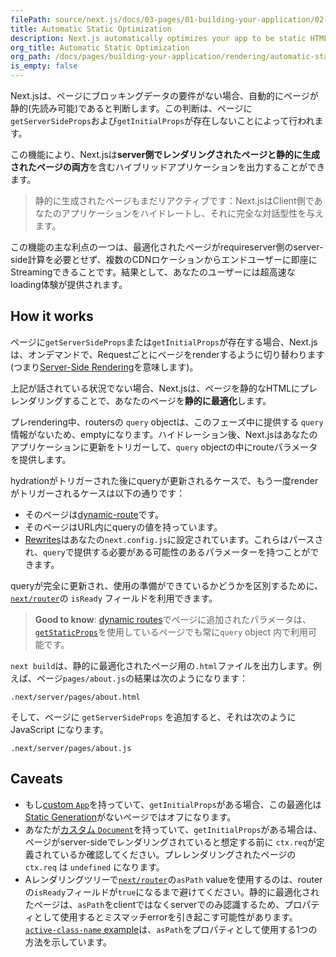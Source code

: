 ```yaml
---
filePath: source/next.js/docs/03-pages/01-building-your-application/02-rendering/04-automatic-static-optimization.mdx
title: Automatic Static Optimization
description: Next.js automatically optimizes your app to be static HTML whenever possible. Learn how it works here.
org_title: Automatic Static Optimization
org_path: /docs/pages/building-your-application/rendering/automatic-static-optimization
is_empty: false
---
```


Next.jsは、ページにブロッキングデータの要件がない場合、自動的にページが静的(先読み可能)であると判断します。この判断は、ページに`getServerSideProps`および`getInitialProps`が存在しないことによって行われます。

この機能により、Next.jsは**server側でレンダリングされたページと静的に生成されたページの両方**を含むハイブリッドアプリケーションを出力することができます。

> 静的に生成されたページもまだリアクティブです：Next.jsはClient側であなたのアプリケーションをハイドレートし、それに完全な対話型性を与えます。

この機能の主な利点の一つは、最適化されたページがrequireserver側のserver-side計算を必要とせず、複数のCDNロケーションからエンドユーザーに即座にStreamingできることです。結果として、あなたのユーザーには超高速なloading体験が提供されます。

## How it works

ページに`getServerSideProps`または`getInitialProps`が存在する場合、Next.jsは、オンデマンドで、Requestごとにページをrenderするように切り替わります(つまり[Server-Side Rendering](/ja/javascript/next.js/v14/03-pages/01-building-your-application/02-rendering/01-server-side-rendering)を意味します)。

上記が話されている状況でない場合、Next.jsは、ページを静的なHTMLにプレレンダリングすることで、あなたのページを**静的に最適化**します。

プレrendering中、routersの `query` objectは、このフェーズ中に提供する `query` 情報がないため、emptyになります。ハイドレーション後、Next.jsはあなたのアプリケーションに更新をトリガーして、`query` objectの中にrouteパラメータを提供します。

hydrationがトリガーされた後にqueryが更新されるケースで、もう一度renderがトリガーされるケースは以下の通りです：

- そのページは[dynamic-route](/ja/javascript/next.js/v14/03-pages/01-building-your-application/01-routing/02-dynamic-routes)です。
- そのページはURL内にqueryの値を持っています。
- [Rewrites](/ja/javascript/next.js/v14/03-pages/02-api-reference/03-next-config-js/rewrites)はあなたの`next.config.js`に設定されています。これらはパースされ、`query`で提供する必要がある可能性のあるパラメーターを持つことができます。

queryが完全に更新され、使用の準備ができているかどうかを区別するために、 [`next/router`](/ja/javascript/next.js/v14/03-pages/02-api-reference/02-functions/use-router#router-object)の `isReady` フィールドを利用できます。

> **Good to know**: [dynamic routes](/ja/javascript/next.js/v14/03-pages/01-building-your-application/01-routing/02-dynamic-routes)でページに追加されたパラメータは、[`getStaticProps`](/ja/javascript/next.js/v14/03-pages/01-building-your-application/03-data-fetching/01-get-static-props)を使用しているページでも常に`query` object 内で利用可能です。

`next build`は、静的に最適化されたページ用の`.html`ファイルを出力します。例えば、ページ`pages/about.js`の結果は次のようになります：

```bash:Terminal
.next/server/pages/about.html
```

そして、ページに `getServerSideProps` を追加すると、それは次のように JavaScript になります。

```bash:Terminal
.next/server/pages/about.js
```

## Caveats

- もし[custom `App`](/ja/javascript/next.js/v14/03-pages/01-building-your-application/01-routing/05-custom-app)を持っていて、`getInitialProps`がある場合、この最適化は[Static Generation](/ja/javascript/next.js/v14/03-pages/01-building-your-application/03-data-fetching/01-get-static-props)がないページではオフになります。
- あなたが[カスタム `Document`](/ja/javascript/next.js/v14/03-pages/01-building-your-application/01-routing/06-custom-document)を持っていて、`getInitialProps`がある場合は、ページがserver-sideでレンダリングされていると想定する前に `ctx.req`が定義されているか確認してください。プレレンダリングされたページの `ctx.req` は `undefined` になります。
- Aレンダリングツリーで[`next/router`](/ja/javascript/next.js/v14/03-pages/02-api-reference/02-functions/use-router#router-object)の`asPath` valueを使用するのは、routerの`isReady`フィールドが`true`になるまで避けてください。静的に最適化されたページは、`asPath`をclientではなくserverでのみ認識するため、プロパティとして使用するとミスマッチerrorを引き起こす可能性があります。 [`active-class-name` example](https://github.com/vercel/next.js/tree/canary/examples/active-class-name)は、`asPath`をプロパティとして使用する1つの方法を示しています。
